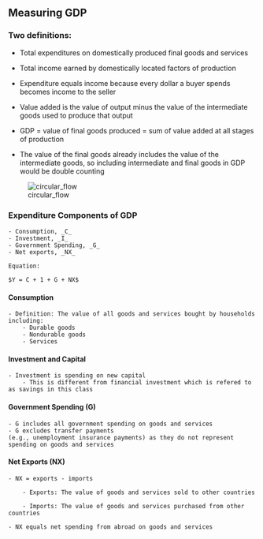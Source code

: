## Measuring GDP

### Two definitions:

-   Total expenditures on domestically produced final goods and services

-   Total income earned by domestically located factors of production

```{=html}
<!-- -->
```
-   Expenditure equals income because every dollar a buyer spends becomes income to the seller

-   Value added is the value of output minus the value of the intermediate goods used to produce that output

-   GDP = value of final goods produced = sum of value added at all stages of production

-   The value of the final goods already includes the value of the intermediate goods, so including intermediate and final goods in GDP would be double counting

![circular_flow](circular_flow.jpg)

### Expenditure Components of GDP

```         
- Consumption, _C_
- Investment, _I_
- Government Spending, _G_
- Net exports, _NX_

Equation:

$Y = C + 1 + G + NX$
```

#### Consumption

```         
- Definition: The value of all goods and services bought by households including:
    - Durable goods
    - Nondurable goods
    - Services
```

#### Investment and Capital

```         
- Investment is spending on new capital
    - This is different from financial investment which is refered to as savings in this class
```

#### Government Spending (G)

```         
- G includes all government spending on goods and services
- G excludes transfer payments
(e.g., unemployment insurance payments) as they do not represent spending on goods and services
```

#### Net Exports (NX)

```         
- NX = exports - imports

    - Exports: The value of goods and services sold to other countries

    - Imports: The value of goods and services purchased from other countries

- NX equals net spending from abroad on goods and services
```
